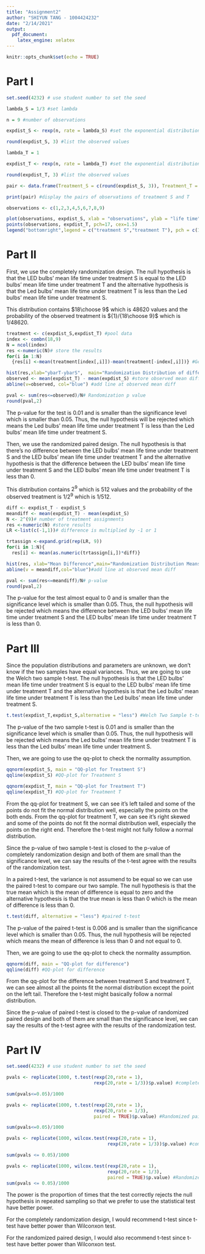 ---
title: "Assignment2"
author: "SHIYUN TANG - 1004424232"
date: "2/14/2021"
output:
  pdf_document:
    latex_engine: xelatex
---

```{r setup, include=FALSE}
knitr::opts_chunk$set(echo = TRUE)
```

# Part I

```{r}
set.seed(4232) # use student number to set the seed

lambda_S = 1/3 #set lambda

n = 9 #number of observations

expdist_S <- rexp(n, rate = lambda_S) #set the exponential distribution for treatment S

round(expdist_S, 3) #list the observed values

lambda_T = 1

expdist_T <- rexp(n, rate = lambda_T) #set the exponential distribution for treatment T

round(expdist_T, 3) #list the observed values

pair <- data.frame(Treatment_S = c(round(expdist_S, 3)), Treatment_T = c(round(expdist_T, 3)))

print(pair) #display the pairs of observations of treatment S and T

observations <- c(1,2,3,4,5,6,7,8,9)

plot(observations, expdist_S, xlab = "observations", ylab = "life time", main = "Life Time of LED Bulbs Under Treatment S and T", pch=16, cex=1.5)
points(observations, expdist_T, pch=17, cex=1.5)
legend("bottomright",legend = c("treatment S","treatment T"), pch = c(16, 17)) #display the pairs of observations of treatment S and T
```

# Part II

First, we use the completely randomization design. The null hypothesis is that the LED bulbs' mean life time under treatment S is equal to the LED bulbs' mean life time under treatment T and the alternative hypothesis is that the Led bulbs' mean life time under treatment T is less than the Led bulbs' mean life time under treatment S.

This distribution contains $18\choose 9$ which is 48620 values and the probability of the observed treatment is ${1}/{18\choose 9}$ which is ${1}/{48620}$.

```{r}
treatment <- c(expdist_S,expdist_T) #pool data
index <- combn(18,9)
N = ncol(index)
res <-numeric(N)# store the results
for(i in 1:N)
  {res[i] <-mean(treatment[index[,i]])-mean(treatment[-index[,i]])} #Generate N treatment assignments

hist(res,xlab="ybarT-ybarS",  main="Randomization Distribution of difference in means") #histogram of completely randomization design
observed <- mean(expdist_T) - mean(expdist_S) #store observed mean difference
abline(v=observed, col="blue") #add line at observed mean diff

pval <- sum(res<=observed)/N# Randomization p value
round(pval,2)
```

The p-value for the test is 0.01 and is smaller than the significance level which is smaller than 0.05. Thus, the null hypothesis will be rejected which means the Led bulbs' mean life time under treatment T is less than the Led bulbs' mean life time under treatment S.

Then, we use the randomized paired design. The null hypothesis is that there's no difference between the LED bulbs' mean life time under treatment S and the LED bulbs' mean life time under treatment T and the alternative hypothesis is that the difference between the LED bulbs' mean life time under treatment S and the LED bulbs' mean life time under treatment T is less than 0.

This distribution contains $2^9$ which is 512 values and the probability of the observed treatment is ${1}/{2^9}$ which is ${1}/{512}$.

```{r}
diff <- expdist_T - expdist_S
meandiff <- mean(expdist_T) - mean(expdist_S)
N <- 2^(9)# number of treatment assignments
res <-numeric(N) #store results
LR <-list(c(-1,1))# difference is multiplied by -1 or 1

trtassign <-expand.grid(rep(LR, 9))
for(i in 1:N){
  res[i] <- mean(as.numeric(trtassign[i,])*diff)}

hist(res, xlab="Mean Difference",main="Randomization Distribution Means of Differences")
abline(v = meandiff,col="blue")#add line at observed mean diff

pval <- sum(res<=meandiff)/N# p-value
round(pval,2)
```

The p-value for the test almost equal to 0 and is smaller than the significance level which is smaller than 0.05. Thus, the null hypothesis will be rejected which means the difference between the LED bulbs' mean life time under treatment S and the LED bulbs' mean life time under treatment T is less than 0.

# Part III

Since the population distributions and parameters are unknown, we don't know if the two samples have equal variances. Thus, we are going to use the Welch two sample t-test. The null hypothesis is that the LED bulbs' mean life time under treatment S is equal to the LED bulbs' mean life time under treatment T and the alternative hypothesis is that the Led bulbs' mean life time under treatment T is less than the Led bulbs' mean life time under treatment S.

```{r}
t.test(expdist_T,expdist_S,alternative = "less") #Welch Two Sample t-test
```
The p-value of the two sample t-test is 0.01 and is smaller than the significance level which is smaller than 0.05. Thus, the null hypothesis will be rejected which means the Led bulbs' mean life time under treatment T is less than the Led bulbs' mean life time under treatment S.

Then, we are going to use the qq-plot to check the normality assumption.

```{r}
qqnorm(expdist_S, main = "QQ-plot for Treatment S")
qqline(expdist_S) #QQ-plot for Treatment S

qqnorm(expdist_T, main = "QQ-plot for Treatment T")
qqline(expdist_T) #QQ-plot for Treatment T
```
From the qq-plot for treatment S, we can see it's left tailed and some of the points do not fit the normal distribution well, especially the points on the both ends. From the qq-plot for treatment T, we can see it's right skewed and some of the points do not fit the normal distribution well, especially the points on the right end. Therefore the t-test might not fully follow a normal distribution.

Since the p-value of two sample t-test is closed to the p-value of completely randomization design and both of them are small than the significance level, we can say the results of the t-test agree with the results of the randomization test.

In a paired t-test, the variance is not assumend to be equal so we can use the paired t-test to compare our two sample. The null hypothesis is that the true mean which is the mean of difference is equal to zero and the alternative hypothesis is that the true mean is less than 0 which is the mean of difference is less than 0.

```{r}
t.test(diff, alternative = "less") #paired t-test
```

The p-value of the paired t-test is 0.006 and is smaller than the significance level which is smaller than 0.05. Thus, the null hypothesis will be rejected which means the mean of difference is less than 0 and not equal to 0.

Then, we are going to use the qq-plot to check the normality assumption.

```{r}
qqnorm(diff, main = "QQ-plot for difference")
qqline(diff) #QQ-plot for difference
```

From the qq-plot for the difference between treatment S and treatment T, we can see almost all the points fit the normal distribution except the point on the left tail. Therefore the t-test might basically follow a normal distribution.

Since the p-value of paired t-test is closed to the p-value of randomized paired design and both of them are small than the significance level, we can say the results of the t-test agree with the results of the randomization test.

# Part IV

```{r}
set.seed(4232) # use student number to set the seed

pvals <- replicate(1000, t.test(rexp(20,rate = 1),
                                rexp(20,rate = 1/3))$p.value) #completely randomized design and t-test

sum(pvals<=0.05)/1000

pvals <- replicate(1000, t.test(rexp(20,rate = 1), 
                                rexp(20,rate = 1/3), 
                                paired = TRUE)$p.value) #Randomized paired design and t test

sum(pvals<=0.05)/1000

pvals <- replicate(1000, wilcox.test(rexp(20,rate = 1), 
                                     rexp(20,rate = 1/3))$p.value) #completely randomized design and Wilconxon test

sum(pvals <= 0.05)/1000

pvals <- replicate(1000, wilcox.test(rexp(20,rate = 1), 
                                     rexp(20,rate = 1/3),
                                     paired = TRUE)$p.value) #Randomized paired design and Wilconxon test
sum(pvals <= 0.05)/1000
```
The power is the proportion of times that the test correctly rejects the null hypothesis in repeated sampling so that we prefer to use the statistical test have better power.

For the completely randomization design, I would recommend t-test since t-test have better power than Wilconxon test.

For the randomized paired design, I would also recommend t-test since t-test have better power than Wilconxon test.
